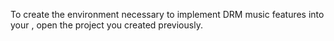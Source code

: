 <PlatformWrapper platform="android">

To create the environment necessary to implement DRM music features into your <Vpl k="CLIENT" />, open the [<Vg k="GET_STARTED"/>](../get-started/get-started-sdk) <Vpd k="NAME"/> project you created previously.

</PlatformWrapper>